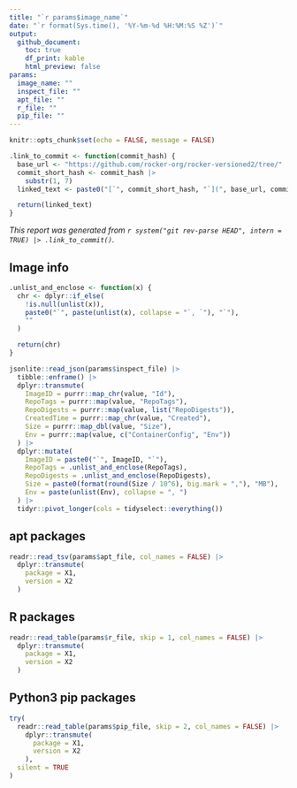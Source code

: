 ```yaml
---
title: "`r params$image_name`"
date: "`r format(Sys.time(), '%Y-%m-%d %H:%M:%S %Z')`"
output:
  github_document:
    toc: true
    df_print: kable
    html_preview: false
params:
  image_name: ""
  inspect_file: ""
  apt_file: ""
  r_file: ""
  pip_file: ""
---
```


```r
knitr::opts_chunk$set(echo = FALSE, message = FALSE)
```

```r
.link_to_commit <- function(commit_hash) {
  base_url <- "https://github.com/rocker-org/rocker-versioned2/tree/"
  commit_short_hash <- commit_hash |>
    substr(1, 7)
  linked_text <- paste0("[`", commit_short_hash, "`](", base_url, commit_hash, ")")

  return(linked_text)
}
```

*This report was generated from `r system("git rev-parse HEAD", intern = TRUE) |> .link_to_commit()`.*

## Image info

```r
.unlist_and_enclose <- function(x) {
  chr <- dplyr::if_else(
    !is.null(unlist(x)),
    paste0("`", paste(unlist(x), collapse = "`, `"), "`"),
    ""
  )

  return(chr)
}

jsonlite::read_json(params$inspect_file) |>
  tibble::enframe() |>
  dplyr::transmute(
    ImageID = purrr::map_chr(value, "Id"),
    RepoTags = purrr::map(value, "RepoTags"),
    RepoDigests = purrr::map(value, list("RepoDigests")),
    CreatedTime = purrr::map_chr(value, "Created"),
    Size = purrr::map_dbl(value, "Size"),
    Env = purrr::map(value, c("ContainerConfig", "Env"))
  ) |>
  dplyr::mutate(
    ImageID = paste0("`", ImageID, "`"),
    RepoTags = .unlist_and_enclose(RepoTags),
    RepoDigests = .unlist_and_enclose(RepoDigests),
    Size = paste0(format(round(Size / 10^6), big.mark = ","), "MB"),
    Env = paste(unlist(Env), collapse = ", ")
  ) |>
  tidyr::pivot_longer(cols = tidyselect::everything())
```

## apt packages

```r
readr::read_tsv(params$apt_file, col_names = FALSE) |>
  dplyr::transmute(
    package = X1,
    version = X2
  )
```

## R packages

```r
readr::read_table(params$r_file, skip = 1, col_names = FALSE) |>
  dplyr::transmute(
    package = X1,
    version = X2
  )
```

## Python3 pip packages

```r
try(
  readr::read_table(params$pip_file, skip = 2, col_names = FALSE) |>
    dplyr::transmute(
      package = X1,
      version = X2
    ),
  silent = TRUE
)
```

